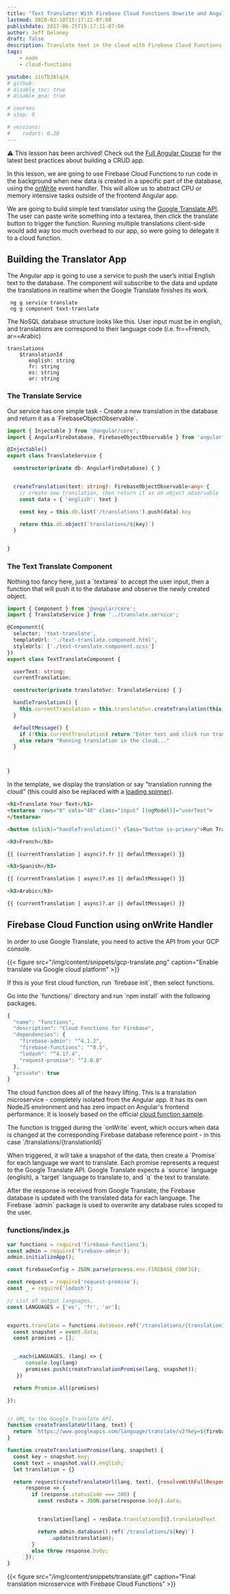```yaml
---
title: "Text Translator With Firebase Cloud Functions Onwrite and Angular"
lastmod: 2020-02-10T15:17:21-07:00
publishdate: 2017-06-25T15:17:21-07:00
author: Jeff Delaney
draft: false
description: Translate text in the cloud with Firebase Cloud Functions
tags: 
    - node
    - cloud-functions

youtube: zioTb3Alqz4
# github: 
# disable_toc: true
# disable_qna: true

# courses
# step: 0

# versions:
#    rxdart: 0.20
---
```


⚠️ This lesson has been archived! Check out the [Full Angular Course](/courses/angular) for the latest best practices about building a CRUD app. 

<p>In this lesson, we are going to use Firebase Cloud Functions to run code in the background when new data is created in a specific part of the database, using the <a href="https://firebase.google.com/docs/reference/functions/functions.database.RefBuilder#onWrite">onWrite</a> event handler. This will allow us to abstract CPU or memory intensive tasks outside of the frontend Angular app.</p>

<p>We are going to build simple text translator using the <a href="https://cloud.google.com/translate">Google Translate API</a>. The user can paste write something into a textarea, then click the translate button to trigger the function. Running multiple translations client-side would add way too much overhead to our app, so were going to delegate it to a cloud function. </p>

## Building the Translator App

<p>The Angular app is going to use a service to push the user’s initial English text to the database. The component will subscribe to the data and update the translations in realtime when the Google Translate finishes its work. </p>

```shell
 ng g service translate
 ng g component text-translate
```

<p>The NoSQL database structure looks like this. User input must be in english, and translations are correspond to their language code (i.e. fr==French, ar==Arabic)</p>


```
translations
    $translationId
       english: string
       fr: string
       es: string
       ar: string

```


### The Translate Service

<p>Our service has one simple task - Create a new translation in the database and return it as a `FirebaseObjectObservable`.</p>

```typescript
import { Injectable } from '@angular/core';
import { AngularFireDatabase, FirebaseObjectObservable } from 'angularfire2/database';

@Injectable()
export class TranslateService {

  constructor(private db: AngularFireDatabase) { }


  createTranslation(text: string): FirebaseObjectObservable<any> {
    // create new translation, then return it as an object observable
    const data = { 'english': text }

    const key = this.db.list('/translations').push(data).key

    return this.db.object(`translations/${key}`)
  }


}
```

### The Text Translate Component

<p>Nothing too fancy here, just a `textarea` to accept the user input, then a function that will push it to the database and observe the newly created object. </p>

```typescript
import { Component } from '@angular/core';
import { TranslateService } from '../translate.service';

@Component({
  selector: 'text-translate',
  templateUrl: './text-translate.component.html',
  styleUrls: ['./text-translate.component.scss']
})
export class TextTranslateComponent {

  userText: string;
  currentTranslation;

  constructor(private translateSvc: TranslateService) { }

  handleTranslation() {
    this.currentTranslation = this.translateSvc.createTranslation(this.userText)
  }

  defaultMessage() {
    if (!this.currentTranslation) return "Enter text and click run translation"
    else return "Running translation in the cloud..."
  }



}
```

<p>In the template, we display the translation or say "translation running the cloud" (this could also be replaced with a <a href="http://angularfirebase.com/lessons/show-loading-spinners-for-firebase-data/">loading spinner</a>). </p>

```html
<h1>Translate Your Text</h1>
<textarea  rows="8" cols="40" class="input" [(ngModel)]="userText">
</textarea>

<button (click)="handleTranslation()" class="button is-primary">Run Translation</button>

<h3>French</h3>

{{ (currentTranslation | async)?.fr || defaultMessage() }}

<h3>Spanish</h3>

{{ (currentTranslation | async)?.es || defaultMessage() }}

<h3>Arabic</h3>

{{ (currentTranslation | async)?.ar || defaultMessage() }}
```

## Firebase Cloud Function using onWrite Handler

<p>In order to use Google Translate, you need to active the API from your GCP console.</p>

{{< figure src="/img/content/snippets/gcp-translate.png" caption="Enable translate via Google cloud platform" >}}

<p>If this is your first cloud function, run `firebase init`, then select functions.</p>

<p>Go into the `functions/` directory and run `npm install` with the following packages. </p>

```js
{
  "name": "functions",
  "description": "Cloud Functions for Firebase",
  "dependencies": {
    "firebase-admin": "^4.1.2",
    "firebase-functions": "^0.5",
    "lodash": "^4.17.4",
    "request-promise": "^2.0.0"
  },
  "private": true
}
```

<p>The cloud function does all of the heavy lifting. This is a translation microservice - completely isolated from the Angular app. It has its own NodeJS environment and has zero impact on Angular's frontend performance. It is loosely based on the official <a href="https://github.com/firebase/functions-samples/tree/master/message-translation">cloud function sample</a>. </p>

<p>The function is trigged during the `onWrite` event, which occurs when data is changed at the corresponding Firebase database reference point - in this case `/translations/{translationId}`</p>

<p>When triggered, it will take a snapshot of the data, then create a `Promise` for each language we want to translate. Each promise represents a request to the Google Translate API. Google Translate expects a `source` language (english), a `target` language to translate to, and `q` the text to translate. </p>

<p>After the response is received from Google Translate, the Firebase database is updated with the translated data for each language. The Firebase `admin` package is used to overwrite any database rules scoped to the user. </p>

### functions/index.js

```js
var functions = require('firebase-functions');
const admin = require('firebase-admin');
admin.initializeApp();

const firebaseConfig = JSON.parse(process.env.FIREBASE_CONFIG);

const request = require('request-promise');
const _ = require('lodash');

// List of output languages.
const LANGUAGES = ['es', 'fr', 'ar'];


exports.translate = functions.database.ref('/translations/{translationId}').onWrite(event => {
  const snapshot = event.data;
  const promises = [];


  _.each(LANGUAGES, (lang) => {
      console.log(lang)
      promises.push(createTranslationPromise(lang, snapshot));
   })

  return Promise.all(promises)

});


// URL to the Google Translate API.
function createTranslateUrl(lang, text) {
  return `https://www.googleapis.com/language/translate/v2?key=${firebaseConfig.firebase.apiKey}&source=en&target=${lang}&q=${text}`;
}

function createTranslationPromise(lang, snapshot) {
  const key = snapshot.key;
  const text = snapshot.val().english;
  let translation = {}

  return request(createTranslateUrl(lang, text), {resolveWithFullResponse: true}).then(
      response => {
        if (response.statusCode === 200) {
          const resData = JSON.parse(response.body).data;


          translation[lang] = resData.translations[0].translatedText

          return admin.database().ref(`/translations/${key}`)
              .update(translation);
        }
        else throw response.body;
      });
}
```

{{< figure src="/img/content/snippets/translate.gif" caption="Final translation microservice with Firebase Cloud Functions" >}}
